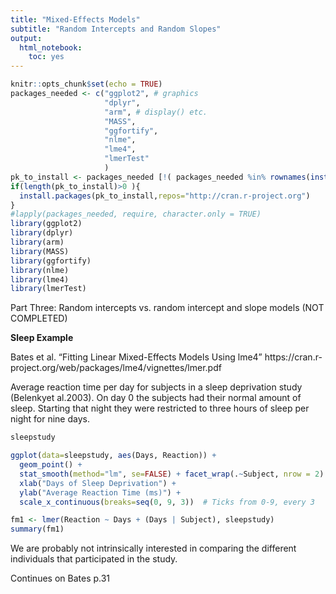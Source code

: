 ```yaml
---
title: "Mixed-Effects Models"
subtitle: "Random Intercepts and Random Slopes" 
output:
  html_notebook:
    toc: yes
---
```

```r
knitr::opts_chunk$set(echo = TRUE)
packages_needed <- c("ggplot2", # graphics
                     "dplyr",
                     "arm", # display() etc.
                     "MASS",
                     "ggfortify",
                     "nlme",
                     "lme4",
                     "lmerTest"
                     )
pk_to_install <- packages_needed [!( packages_needed %in% rownames(installed.packages())  )]
if(length(pk_to_install)>0 ){
  install.packages(pk_to_install,repos="http://cran.r-project.org")
}
#lapply(packages_needed, require, character.only = TRUE)
library(ggplot2)
library(dplyr)
library(arm)
library(MASS)
library(ggfortify)
library(nlme)
library(lme4)
library(lmerTest)
```
Part Three: Random intercepts vs. random intercept and slope models (NOT COMPLETED)

**Sleep Example**

Bates et al. "Fitting Linear Mixed-Effects Models Using lme4"
https://cran.r-project.org/web/packages/lme4/vignettes/lmer.pdf

Average reaction time per day for subjects in a sleep deprivation study (Belenkyet al.2003). On day 0 the subjects had their normal amount of sleep. Starting that night they were restricted to three hours of sleep per night for nine days. 
```r
sleepstudy
```

```r
ggplot(data=sleepstudy, aes(Days, Reaction)) + 
  geom_point() +
  stat_smooth(method="lm", se=FALSE) + facet_wrap(.~Subject, nrow = 2) +
  xlab("Days of Sleep Deprivation") +
  ylab("Average Reaction Time (ms)") +
  scale_x_continuous(breaks=seq(0, 9, 3))  # Ticks from 0-9, every 3
```
```r
fm1 <- lmer(Reaction ~ Days + (Days | Subject), sleepstudy)
summary(fm1)
```
We are probably not intrinsically interested in comparing the different individuals that participated in the study.

Continues on Bates p.31